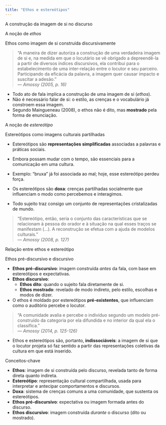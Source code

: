 ```yaml
---
title: "Ethos e estereótipos"
---
```


::: titulo-nao-numerado
A construção da imagem de si no discurso
:::

::: subtitulo-nao-numerado
A noção de *ethos*
:::

::: destaque

::: subsubtitulo-nao-numerado
Ethos como imagem de si construída discursivamente
:::

> “A maneira de dizer autoriza a construção de uma verdadeira imagem de si e, na medida em que o locutário se vê obrigado a depreendê-la a partir de diversos índices discursivos, ela contribui para o estabelecimento de uma inter-relação entre o locutor e seu parceiro. Participando da eficácia da palavra, a imagem quer causar impacto e suscitar a adesão.”  
> — *Amossy (2005, p. 16)*

- Todo ato de fala implica a construção de uma imagem de si (*ethos*).
- Não é necessário falar de si: o estilo, as crenças e o vocabulário já constroem essa imagem.
- Segundo Maingueneau (2008), o ethos não é dito, mas **mostrado** pela forma de enunciação.

:::

::: subtitulo-nao-numerado
A noção de *estereótipo*
:::

::: destaque

::: subsubtitulo-nao-numerado
Estereótipos como imagens culturais partilhadas
:::

- Estereótipos são **representações simplificadas** associadas a palavras e práticas sociais.
- Embora possam mudar com o tempo, são essenciais para a comunicação em uma cultura.
- Exemplo: "bruxa" já foi associada ao mal; hoje, esse estereótipo perdeu força.

- Os estereótipos são **doxa**: crenças partilhadas socialmente que influenciam o modo como percebemos e interagimos.
- Todo sujeito traz consigo um conjunto de representações cristalizadas de mundo.

> “Estereótipo, então, seria o conjunto das características que se relacionam à pessoa do orador e à situação na qual esses traços se manifestam (...). A reconstrução se efetua com a ajuda de modelos culturais.”  
> — *Amossy (2008, p. 127)*

:::

::: subtitulo-nao-numerado
Relação entre ethos e estereótipo
:::

::: destaque

::: subsubtitulo-nao-numerado
Ethos pré-discursivo e discursivo
:::

- **Ethos pré-discursivo**: imagem construída *antes* da fala, com base em estereótipos e expectativas.
- **Ethos discursivo**:
  - **Ethos dito**: quando o sujeito fala diretamente de si.
  - **Ethos mostrado**: revelado de modo indireto, pelo estilo, escolhas e modos de dizer.

- O ethos é moldado por estereótipos **pré-existentes**, que influenciam como o auditório percebe o locutor.

> “A comunidade avalia e percebe o indivíduo segundo um modelo pré-construído da categoria por ela difundida e no interior da qual ela o classifica.”  
> — *Amossy (2014, p. 125-126)*

- Ethos e estereótipos são, portanto, **indissociáveis**: a imagem de si que o locutor projeta só faz sentido a partir das representações coletivas da cultura em que está inserido.

:::

::: subtitulo-nao-numerado
Conceitos-chave
:::

::: destaque
- **Ethos**: imagem de si construída pelo discurso, revelada tanto de forma direta quanto indireta.
- **Estereótipo**: representação cultural compartilhada, usada para interpretar e antecipar comportamentos e discursos.
- **Doxa**: sistema de crenças comuns a uma comunidade, que sustenta os estereótipos.
- **Ethos pré-discursivo**: expectativa ou imagem formada antes do discurso.
- **Ethos discursivo**: imagem construída *durante* o discurso (dito ou mostrado).
:::